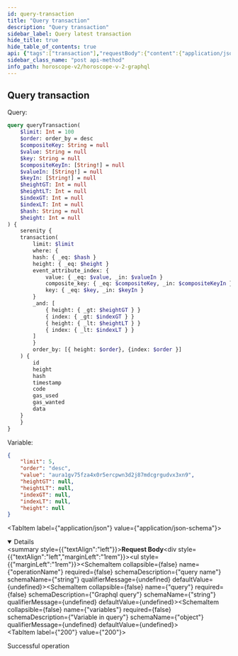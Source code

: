 ```yaml
---
id: query-transaction
title: "Query transaction"
description: "Query transaction"
sidebar_label: Query latest transaction
hide_title: true
hide_table_of_contents: true
api: {"tags":["transaction"],"requestBody":{"content":{"application/json":{"schema":{"type":"object","properties":{"operationName":{"type":"string","example":"queryTransaction","description":"query name"},"query":{"type":"string","example":"query queryTransaction( $limit: Int = 100 $order: order_by = desc $compositeKey: String = null $value: String = null $key: String = null $compositeKeyIn: [String!] = null $valueIn: [String!] = null $keyIn: [String!] = null $heightGT: Int = null $heightLT: Int = null $indexGT: Int = null $indexLT: Int = null $hash: String = null $height: Int = null ) { serenity { transaction( limit: $limit where: { hash: { _eq: $hash } height: { _eq: $height } event_attribute_index: { value: { _eq: $value, _in: $valueIn } composite_key: { _eq: $compositeKey, _in: $compositeKeyIn } key: { _eq: $key, _in: $keyIn } } _and: [ { height: { _gt: $heightGT } } { index: { _gt: $indexGT } } { height: { _lt: $heightLT } } { index: { _lt: $indexLT } } ] } order_by: [{ height: $order}, {index: $order }] ) { id height hash timestamp code gas_used gas_wanted data } } }","description":"Graphql query"},"variables":{"type":"object","description":"Variable in query","example":{"limit":5,"order":"desc","hash":null,"height":null,"compositeKey":null,"value":null}}}}}}},"responses":{"200":{"description":"Successful operation"}},"description":"Query transaction","method":"post","path":"/api/v1/graphiql","servers":[{"url":"https://indexer-v2.dev.aurascan.io"},{"url":"https://indexer-v2.staging.aurascan.io"}],"jsonRequestBodyExample":{"operationName":"queryTransaction","query":"query queryTransaction( $limit: Int = 100 $order: order_by = desc $compositeKey: String = null $value: String = null $key: String = null $compositeKeyIn: [String!] = null $valueIn: [String!] = null $keyIn: [String!] = null $heightGT: Int = null $heightLT: Int = null $indexGT: Int = null $indexLT: Int = null $hash: String = null $height: Int = null ) { serenity { transaction( limit: $limit where: { hash: { _eq: $hash } height: { _eq: $height } event_attribute_index: { value: { _eq: $value, _in: $valueIn } composite_key: { _eq: $compositeKey, _in: $compositeKeyIn } key: { _eq: $key, _in: $keyIn } } _and: [ { height: { _gt: $heightGT } } { index: { _gt: $indexGT } } { height: { _lt: $heightLT } } { index: { _lt: $indexLT } } ] } order_by: [{ height: $order}, {index: $order }] ) { id height hash timestamp code gas_used gas_wanted data } } }","variables":{"limit":5,"order":"desc","hash":null,"height":null,"compositeKey":null,"value":null}},"info":{"title":"Horoscope v2 graphql","version":"1.0.0"},"postman":{"name":"Query transaction","description":{"type":"text/plain"},"url":{"path":["api","v1","graphiql"],"host":["{{baseUrl}}"],"query":[],"variable":[]},"header":[{"key":"Content-Type","value":"application/json"}],"method":"POST","body":{"mode":"raw","raw":"\"\"","options":{"raw":{"language":"json"}}}}}
sidebar_class_name: "post api-method"
info_path: horoscope-v2/horoscope-v-2-graphql
---
```



## Query transaction

Query: 
```graphql
query queryTransaction(
    $limit: Int = 100
    $order: order_by = desc
    $compositeKey: String = null
    $value: String = null
    $key: String = null
    $compositeKeyIn: [String!] = null
    $valueIn: [String!] = null
    $keyIn: [String!] = null
    $heightGT: Int = null
    $heightLT: Int = null
    $indexGT: Int = null
    $indexLT: Int = null
    $hash: String = null
    $height: Int = null
) {
    serenity {
    transaction(
        limit: $limit
        where: {
        hash: { _eq: $hash }
        height: { _eq: $height }
        event_attribute_index: {
            value: { _eq: $value, _in: $valueIn }
            composite_key: { _eq: $compositeKey, _in: $compositeKeyIn }
            key: { _eq: $key, _in: $keyIn }
        }
        _and: [
            { height: { _gt: $heightGT } }
            { index: { _gt: $indexGT } }
            { height: { _lt: $heightLT } }
            { index: { _lt: $indexLT } }
        ]
        }
        order_by: [{ height: $order}, {index: $order }]
    ) {
        id
        height
        hash
        timestamp
        code
        gas_used
        gas_wanted
        data
    }
    }
}
```
Variable:
```json
{
    "limit": 5,
    "order": "desc",
    "value": "aura1gv75fza4x0r5ercpwn3d2j87mdcgrgudvx3xn9",
    "heightGT": null,
    "heightLT": null,
    "indexGT": null,
    "indexLT": null,
    "height": null
}
```

<MimeTabs><TabItem label={"application/json"} value={"application/json-schema"}><details style={{}} data-collapsed={false} open={true}><summary style={{"textAlign":"left"}}><strong>Request Body</strong></summary><div style={{"textAlign":"left","marginLeft":"1rem"}}></div><ul style={{"marginLeft":"1rem"}}><SchemaItem collapsible={false} name={"operationName"} required={false} schemaDescription={"query name"} schemaName={"string"} qualifierMessage={undefined} defaultValue={undefined}></SchemaItem><SchemaItem collapsible={false} name={"query"} required={false} schemaDescription={"Graphql query"} schemaName={"string"} qualifierMessage={undefined} defaultValue={undefined}></SchemaItem><SchemaItem collapsible={false} name={"variables"} required={false} schemaDescription={"Variable in query"} schemaName={"object"} qualifierMessage={undefined} defaultValue={undefined}></SchemaItem></ul></details></TabItem></MimeTabs><div><ApiTabs><TabItem label={"200"} value={"200"}><div>

Successful operation

</div><div></div></TabItem></ApiTabs></div>
      